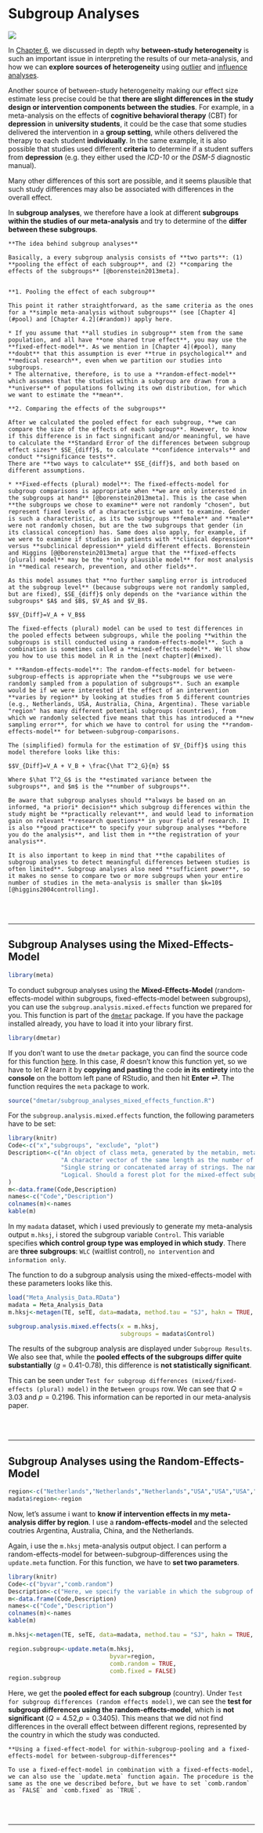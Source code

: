 # Subgroup Analyses {#subgroup}

![](subgroup.jpg)

In [Chapter 6](#heterogeneity), we discussed in depth why **between-study heterogeneity** is such an important issue in interpreting the results of our meta-analysis, and how we can **explore sources of heterogeneity** using [outlier](#outliers) and [influence analyses](#influenceanalyses).

Another source of between-study heterogeneity making our effect size estimate less precise could be that **there are slight differences in the study design or intervention components between the studies**. For example, in a meta-analysis on the effects of **cognitive behavioral therapy** (CBT) for **depression** in **university students**, it could be the case that some studies delivered the intervention in a **group setting**, while others delivered the therapy to each student **individually**. In the same example, it is also possible that studies used different **criteria** to determine if a student suffers from **depression** (e.g. they either used the *ICD-10* or the *DSM-5* diagnostic manual). 

Many other differences of this sort are possible, and it seems plausible that such study differences may also be associated with differences in the overall effect.

In **subgroup analyses**, we therefore have a look at different **subgroups within the studies of our meta-analysis** and try to determine of the **differ between these subgroups**.

```block
**The idea behind subgroup analyses**

Basically, a every subgroup analysis consists of **two parts**: (1) **pooling the effect of each subgroup**, and (2) **comparing the effects of the subgroups** [@borenstein2013meta].


**1. Pooling the effect of each subgroup**

This point it rather straightforward, as the same criteria as the ones for a **simple meta-analysis without subgroups** (see [Chapter 4](#pool) and [Chapter 4.2](#random)) apply here.

* If you assume that **all studies in subgroup** stem from the same population, and all have **one shared true effect**, you may use the **fixed-effect-model**. As we mention in [Chapter 4](#pool), many **doubt** that this assumption is ever **true in psychological** and **medical research**, even when we partition our studies into subgroups.
* The alternative, therefore, is to use a **random-effect-model** which assumes that the studies within a subgroup are drawn from a **universe** of populations follwing its own distribution, for which we want to estimate the **mean**.

**2. Comparing the effects of the subgroups**

After we calculated the pooled effect for each subgroup, **we can compare the size of the effects of each subgroup**. However, to know if this difference is in fact singnificant and/or meaningful, we have to calculate the **Standard Error of the differences between subgroup effect sizes** $SE_{diff}$, to calculate **confidence intervals** and conduct **significance tests**. 
There are **two ways to calculate** $SE_{diff}$, and both based on different assumptions. 

* **Fixed-effects (plural) model**: The fixed-effects-model for subgroup comparisons is appropriate when **we are only interested in the subgroups at hand** [@borenstein2013meta]. This is the case when **the subgroups we chose to examine** were not randomly "chosen", but represent fixed levels of a characteristic we want to examine. Gender is such a characteristic, as its two subgroups **female** and **male** were not randomly chosen, but are the two subgroups that gender (in its classical conception) has. Same does also apply, for example, if we were to examine if studies in patients with **clinical depression** versus **subclinical depression** yield different effects. Borenstein and Higgins [@@borenstein2013meta] argue that the **fixed-effects (plural) model** may be the **only plausible model** for most analysis in **medical research, prevention, and other fields**. 

As this model assumes that **no further sampling error is introduced at the subgroup level** (because subgroups were not randomly sampled, but are fixed), $SE_{diff}$ only depends on the *variance within the subgroups* $A$ and $B$, $V_A$ and $V_B$.

$$V_{Diff}=V_A + V_B$$

The fixed-effects (plural) model can be used to test differences in the pooled effects between subgroups, while the pooling **within the subgroups is still conducted using a random-effects-model**. Such a combination is sometimes called a **mixed-effects-model**. We'll show you how to use this model in R in the [next chapter](#mixed).

* **Random-effects-model**: The random-effects-model for between-subgroup-effects is appropriate when the **subgroups we use were randomly sampled from a population of subgroups**. Such an example would be if we were interested if the effect of an intervention **varies by region** by looking at studies from 5 different countries (e.g., Netherlands, USA, Australia, China, Argentina). These variable "region" has many different potential subgroups (countries), from which we randomly selected five means that this has introduced a **new sampling error**, for which we have to control for using the **random-effects-model** for between-subgroup-comparisons.

The (simplified) formula for the estimation of $V_{Diff}$ using this model therefore looks like this:

$$V_{Diff}=V_A + V_B + \frac{\hat T^2_G}{m} $$

Where $\hat T^2_G$ is the **estimated variance between the subgroups**, and $m$ is the **number of subgroups**.
```

```block
Be aware that subgroup analyses should **always be based on an informed, *a priori* decision** which subgroup differences within the study might be **practically relevant**, and would lead to information gain on relevant **research questions** in your field of research. It is also **good practice** to specify your subgroup analyses **before you do the analysis**, and list them in **the registration of your analysis**.

It is also important to keep in mind that **the capabilites of subgroup analyses to detect meaningful differences between studies is often limited**. Subgroup analyses also need **sufficient power**, so it makes no sense to compare two or more subgroups when your entire number of studies in the meta-analysis is smaller than $k=10$ [@higgins2004controlling].

```

<br><br>

---


## Subgroup Analyses using the Mixed-Effects-Model {#mixed}

```r
library(meta)
```

To conduct subgroup analyses using the **Mixed-Effects-Model** (random-effects-model within subgroups, fixed-effects-model between subgroups), you can use the `subgroup.analysis.mixed.effects` function we prepared for you. This function is part of the [`dmetar`](#dmetar) package. If you have the package installed already, you have to load it into your library first.

```r
library(dmetar)
```

If you don't want to use the `dmetar` package, you can find the source code for this function [here](https://raw.githubusercontent.com/MathiasHarrer/dmetar/master/R/subgroup_analyses_mixed_effects_function.R). In this case, *R* doesn't know this function yet, so we have to let *R* learn it by **copying and pasting** the code **in its entirety** into the **console** on the bottom left pane of RStudio, and then hit **Enter ⏎**. The function requires the `meta` package to work.

```r
source("dmetar/subgroup_analyses_mixed_effects_function.R")

```

For the `subgroup.analysis.mixed.effects` function, the following parameters have to be set:

```r
library(knitr)
Code<-c("x","subgroups", "exclude", "plot")
Description<-c("An object of class meta, generated by the metabin, metagen, metacont, metacor, metainc, or metaprop function.",
               "A character vector of the same length as the number of studies within the meta-analysis, with a unique code for the subgroup each study belongs to. Must have the same order as the studies in the meta object.",
               "Single string or concatenated array of strings. The name(s) of the subgroup levels to be excluded from the subgroup analysis. If 'none' (default), all subgroup levels are used for the analysis.",
               "Logical. Should a forest plot for the mixed-effect subgroup analysis be generated? Calls the forest.meta function internally. TRUE by default."
)
m<-data.frame(Code,Description)
names<-c("Code","Description")
colnames(m)<-names
kable(m)
```

In my `madata` dataset, which i used previously to generate my meta-analysis output `m.hksj`, i stored the subgroup variable `Control`. This variable specifies **which control group type was employed in which study**. There are **three subgroups**: `WLC` (waitlist control), `no intervention` and `information only`.

The function to do a subgroup analysis using the mixed-effects-model with these parameters looks like this.

```r
load("Meta_Analysis_Data.RData")
madata = Meta_Analysis_Data
m.hksj<-metagen(TE, seTE, data=madata, method.tau = "SJ", hakn = TRUE, studlab = paste(Author), comb.random = TRUE)
```

```r
subgroup.analysis.mixed.effects(x = m.hksj,
                                subgroups = madata$Control)
```

The results of the subgroup analysis are displayed under `Subgroup Results`. We also see that, while the **pooled effects of the subgroups differ quite substantially** ($g$ = 0.41-0.78), this difference is **not statistically significant**. 

This can be seen under `Test for subgroup differences (mixed/fixed-effects (plural) model)` in the `Between groups` row. We can see that $Q=3.03$ and $p=0.2196$. This information can be reported in our meta-analysis paper.

<br><br>

---

## Subgroup Analyses using the Random-Effects-Model

```r
region<-c("Netherlands","Netherlands","Netherlands","USA","USA","USA","USA","Argentina","Argentina","Argentina","Australia","Australia","Australia","China","China","China","China","China")
madata$region<-region
```

Now, let's assume i want to **know if intervention effects in my meta-analysis differ by region**. I use a **random-effects-model** and the selected coutries Argentina, Australia, China, and the Netherlands.

Again, i use the `m.hksj` meta-analysis output object. I can perform a random-effects-model for between-subgroup-differences using the `update.meta` function. For this function, we have to **set two parameters**.

```r
library(knitr)
Code<-c("byvar","comb.random")
Description<-c("Here, we specify the variable in which the subgroup of each study is stored","Weather we want to use a random-effects-model for between-subgroup-differences. In this case, we have to set comb.random = TRUE")
m<-data.frame(Code,Description)
names<-c("Code","Description")
colnames(m)<-names
kable(m)
```


```r
m.hksj<-metagen(TE, seTE, data=madata, method.tau = "SJ", hakn = TRUE, studlab = paste(Author), comb.random = TRUE)
```

```r
region.subgroup<-update.meta(m.hksj, 
                             byvar=region, 
                             comb.random = TRUE, 
                             comb.fixed = FALSE)
region.subgroup
```

Here, we get the **pooled effect for each subgroup** (country). Under `Test for subgroup differences (random effects model)`, we can see the **test for subgroup differences using the random-effects-model**, which is **not significant** ($Q=4.52$,$p=0.3405$). This means that we did not find differences in the overall effect between different regions, represented by the country in which the study was conducted.

```block
**Using a fixed-effect-model for within-subgroup-pooling and a fixed-effects-model for between-subgroup-differences**

To use a fixed-effect-model in combination with a fixed-effects-model, we can also use the `update.meta` function again. The procedure is the same as the one we described before, but we have to set `comb.random` as `FALSE` and `comb.fixed` as `TRUE`.
```

<br><br>

---


